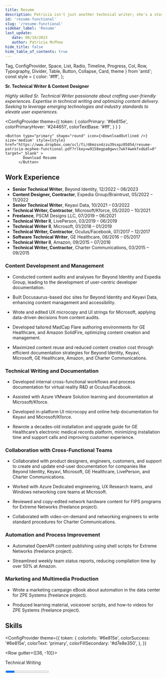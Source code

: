 ```yaml
---
title: Resume
description: Patricia isn't just another technical writer; she's a storyteller for the modern tech age. As The Analyzer, she scrutinizes every content dimension, ensuring every word resonates. As The Innovator, she crafts digital experiences that captivate. As The Collaborative Spirit, she brings teams together, producing content that truly connects. As The Efficiency Expert, Patricia guarantees the workflow is as seamless as the final product. And as The Multimedia Maven, Patricia knows that sometimes, the story goes beyond words.
id: 'resume-functional'
slug: '/resume-functional'
sidebar_label: 'Resume'
last_update: 
   date: 08/19/2023
   author: Patricia McPhee
hide_title: false
hide_table_of_contents: true
---
```


  Tag, 
  ConfigProvider,
  Space, 
  List,
  Radio, 
  Timeline, 
  Progress, 
  Col, 
  Row, 
  Typography, 
  Divider, 
  Table, 
  Button,
  Collapse,
  Card,
  theme 
  } from 'antd';
const style = {
  color: '#fff',
};

**Sr. Technical Writer & Content Designer**
 
*Highly skilled Sr. Technical Writer passionate about crafting user-friendly experiences. Expertise in technical writing and optimizing content delivery. Seeking to leverage emerging technologies and industry standards to elevate user experiences.*

  <ConfigProvider
    theme={{
      token: {
          colorPrimary: '#6e815e',
                colorPrimaryHover: '#244651',
                colorTextBase: '#fff',
        }
      }
    }
  >
    <Button type="primary" shape="round" icon={<DownloadOutlined />} size='medium' style={style} href="https://www.dropbox.com/scl/fi/d6mzsn4zzu39sxpz05054/resume-patricia-mcphee-functional.pdf?rlkey=w9150egpa0gwvc7wkf4wekfxd&dl=0" target="_blank" >
            Download Resume
          </Button>
  </ConfigProvider>

## Work Experience

- **Senior Technical Writer**, Beyond Identity, 12/2022 – 08/2023 
- **Content Designer, Contractor**, Expedia Group/Braintrust, 05/2022 – 11/2022
- **Senior Technical Writer**, Keyavi Data, 10/2021 – 03/2022
- **Technical Writer, Contractor**, Microsoft/Kforce, 05/2020 – 10/2021
- **Freelance**, PSCM Designs LLC, 07/2019 – 06/2021
- **Technical Writer II**, LivePerson, 03/2019 – 06/2019
- **Technical Writer II**, Microsoft, 01/2018 – 01/2019
- **Technical Writer, Contractor**, Oculus/Facebook, 07/2017 – 12/2017
- **Software Technical Writer**, GE Healthcare, 08/2016 – 05/2017
- **Technical Writer II**, Amazon, 09/2015 – 07/2016
- **Technical Writer, Contractor**, Charter Communications, 03/2015 – 09/2015

### Content Development and Management

- Conducted content audits and analyses for Beyond Identity and Expedia Group, leading to the development of user-centric developer documentation.

- Built Docusaurus-based doc sites for Beyond Identity and Keyavi Data, enhancing content management and accessibility.

- Wrote and edited UX microcopy and UI strings for Microsoft, applying data-driven decisions from content audits.

- Developed tailored MadCap Flare authoring environments for GE Healthcare, and Amazon SolidFire, optimizing content creation and management.

- Maximized content reuse and reduced content creation cost through efficient documentation strategies for Beyond Identity, Keyavi, Microsoft, GE Healthcare, Amazon, and Charter Communications.

### Technical Writing and Documentation

- Developed internal cross-functional workflows and process documentation for virtual reality R&D at Oculus/Facebook.

- Assisted with Azure VMware Solution learning and documentation at Microsoft/Kforce.

- Developed in-platform UI microcopy and online help documentation for Keyavi and Microsoft/Kforce.

- Rewrote a decades-old installation and upgrade guide for GE Healthcare’s electronic medical records platform, minimizing installation time and support calls and improving customer experience.



### Collaboration with Cross-Functional Teams

- Collaborated with product designers, engineers, customers, and support to create and update end-user documentation for companies like Beyond Identity, Keyavi, Microsoft, GE Healthcare, LivePerson, and Charter Communications.

- Worked with Azure Dedicated engineering, UX Research teams, and Windows networking core teams at Microsoft.

- Reviewed and copy-edited network hardware content for FIPS programs for Extreme Networks (freelance project).

- Collaborated with video-on-demand and networking engineers to write standard procedures for Charter Communications.


### Automation and Process Improvement

- Automated OpenAPI content publishing using shell scripts for Extreme Networks (freelance project).

- Streamlined weekly team status reports, reducing compilation time by over 50% at Amazon.

### Marketing and Multimedia Production

- Wrote a marketing campaign eBook about automation in the data center for ZPE Systems (freelance project).

- Produced learning material, voiceover scripts, and how-to videos for ZPE Systems (freelance project).


## Skills

 <ConfigProvider
    theme={{
      token: {
        colorInfo: '#6e815e',
        colorSuccess: '#6e815e',
        colorText: 'primary',
        colorFillSecondary: '#d7e8e350',
      },
    }}
  >
<Row gutter={[36, -10]}>
  <Col flex="1 1 300px"><p>Technical Writing</p>
         <Progress percent={100} size="small" showInfo={true} /></Col>
  <Col flex="1 1 300px"><p>Content Design</p>
         <Progress percent={70} size="small" showInfo={true} /></Col>
</Row>
<Row gutter={[36, -10]}>
  <Col flex="1 1 300px"><p>UX/UI Writing</p>
         <Progress percent={70} size="small" showInfo={true} /></Col>
  <Col flex="1 1 300px"><p>Content Strategy</p>
         <Progress percent={90} size="small" showInfo={true} /></Col>
</Row>
<Row gutter={[36, -10]}>
  <Col flex="1 1 300px"><p>DialogFlow (still learning)</p>
         <Progress percent={30} size="small" showInfo={true} /></Col>
  <Col flex="1 1 300px"><p>Conversational Copywriting</p>
         <Progress percent={50} size="small" showInfo={true} /></Col>
</Row>
<Row gutter={[36, -10]}>
    <Col flex="1 1 300px"><p>Instructional Design</p>
         <Progress percent={80} size="small" showInfo={true} /></Col>
    <Col flex="1 1 300px"><p>HTML/CSS</p>
         <Progress percent={90} size="small" showInfo={true} /></Col>
  </Row>
  <Row gutter={[36, -10]}>
    <Col flex="1 1 300px"><p>Figma</p>
         <Progress percent={85} size="small" showInfo={true} /></Col>
    <Col flex="1 1 300px"><p>Accessibility Concepts</p>
         <Progress percent={70} size="small" showInfo={true} /></Col>
  </Row>
  <Row gutter={[36, -10]}>
    <Col flex="1 1 300px"><p>Docusaurus</p>
         <Progress percent={95} size="small" showInfo={true} /></Col>
    <Col flex="1 1 300px"><p>Confluence</p>
         <Progress percent={90} size="small" showInfo={true} /></Col>
  </Row>
    <Row gutter={[36, -10]}>
    <Col flex="1 1 300px"><p>MadCap Flare</p>
         <Progress percent={90} size="small" showInfo={true} /></Col>
    <Col flex="1 1 300px"><p>DITA/XML</p>
         <Progress percent={70} size="small" showInfo={true} /></Col>
  </Row>
  <Row gutter={[36, -10]}>
    <Col flex="1 1 300px"><p>Markdown</p>
         <Progress percent={90} size="small" showInfo={true} /></Col>
    <Col flex="1 1 300px"><p>Git/GitHub</p>
         <Progress percent={90} size="small" showInfo={true} /></Col>
  </Row>
  <Row gutter={[36, -10]}>
    <Col flex="1 1 300px"><p>Agile/Jira/Azure DevOps</p>
         <Progress percent={70} size="small" showInfo={true} /></Col>
    <Col flex="1 1 300px"><p>JavaScript/Node.js</p>
         <Progress percent={80} size="small" showInfo={true} /></Col>
  </Row>
  </ConfigProvider>

<hr />

## Documentation frameworks
Around 2015, I began using Markdown as the primary format for content, primarily in Confluence and other wiki platforms. In 2018, I started using static-site generators like Jekyll, Hugo, Gatsby, Docusaurus, and DocFX as my primary authoring environment. So far, my favorite has been Docusaurus. Although I like DocFX, it's a bit more complicated to set up.

| Framework | Platform | Role | Company |
| --- | --- | --- | --- |
| Docs-as-code   |  Docusaurus  |  Author<br />Information Architect | Beyond Identity (2022-2023)<br />Keyavi (2021-2022)<br />A Tech Startup (2020)   |
| Docs-as-code   | DocFx   |  Author  | Microsoft (2018, 2020-2021, 2022)   |
| Docs-as-code   | Jekyll   |  Author  | LivePerson (2019)  |
| DITA  |  oXygen  |  Author  | Extreme Networks (2020-2021)<br />Sybase/SAP (2012-2013)  |
| DITA  | Arbortext   | Author   | Pillar Data (2010)<br />Ericsson (2008)   |
| DITA  | Structured Framemaker   | Author<br />Information Architect   | Covidien/Medtronic (2009-2010)<br />LSI Logic (2008-2009)   |
| HTML/CSS   | MacCap Flare  | Author<br />Information Architect<br />Certified Trainer   | GE Healthcare (2016-2017)<br />Amazon (2015-2016)<br />SolidFire (2014)<br />Level 3 Communications (2011-2012)<br />ESM (2010-2011)   |
| HTML/CSS   | Robohelp   | Author<br />Information Architect   | P2 Energy Solutions (2007-2008)   |

<hr />


## Courses

**Conversation Design for Chatbots**<br />
[UX Content Collective](https://uxcontent.com/chatbot-writing/) - Remote<br />
June 2023 - Present

**Conversation Design**<br />
[Conversation Design Institute](https://www.conversationdesigninstitute.com/courses) - Remote<br />
May 2023 - Present

**Voice over acting**<br /> 
Such A Voice - Remote <br />
Coach: [Jan Haley-Soule](https://www.linkedin.com/in/jan-haley-soule-19254710/) <br />
March 2019 - March 2020

## Education

**Bachelor's in Health Science**<br />
Environmental Health and Public Health <br /> 
Kaplan University - Remote <br />
October 2010 to May 2012   

**Associate's of Applied Science**<br /> 
Computer Science and Information Technology<br />
Denver Technical College, a division of DeVry University - Denver, CO <br />
February 1999 to April 2001 

<br />
